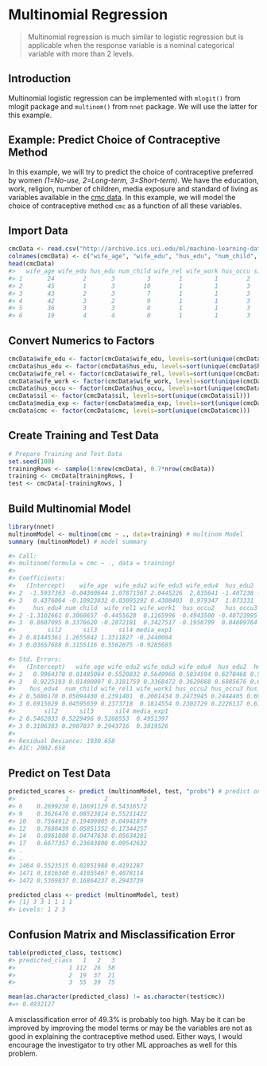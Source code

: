 # Multinomial Regression

> Multinomial regression is much similar to logistic regression but is applicable when the response variable is a nominal categorical variable with more than 2 levels.

## Introduction
Multinomial logistic regression can be implemented with `mlogit()` from mlogit package and `multinom()` from `nnet` package. We will use the latter for this example.

## Example: Predict Choice of Contraceptive Method

In this example, we will try to predict the choice of contraceptive preferred by women _(1=No-use, 2=Long-term, 3=Short-term)_. We have the education, work, religion, number of children, media exposure and standard of living as variables available in the [cmc data](http://archive.ics.uci.edu/ml/datasets/Contraceptive+Method+Choice). In this example, we will model the choice of contraceptive method `cmc` as a function of all these variables. 

## Import Data
```r
cmcData <- read.csv("http://archive.ics.uci.edu/ml/machine-learning-databases/cmc/cmc.data", stringsAsFactors=FALSE, header=F)
colnames(cmcData) <- c("wife_age", "wife_edu", "hus_edu", "num_child", "wife_rel", "wife_work", "hus_occu", "sil", "media_exp", "cmc")
head(cmcData)
#>   wife_age wife_edu hus_edu num_child wife_rel wife_work hus_occu sil media_exp cmc
#> 1       24        2       3         3        1         1        2   3         0   1
#> 2       45        1       3        10        1         1        3   4         0   1
#> 3       43        2       3         7        1         1        3   4         0   1
#> 4       42        3       2         9        1         1        3   3         0   1
#> 5       36        3       3         8        1         1        3   2         0   1
#> 6       19        4       4         0        1         1        3   3         0   1
```

## Convert Numerics to Factors
```r
cmcData$wife_edu <- factor(cmcData$wife_edu, levels=sort(unique(cmcData$wife_edu)))
cmcData$hus_edu <- factor(cmcData$hus_edu, levels=sort(unique(cmcData$hus_edu)))
cmcData$wife_rel <- factor(cmcData$wife_rel, levels=sort(unique(cmcData$wife_rel)))
cmcData$wife_work <- factor(cmcData$wife_work, levels=sort(unique(cmcData$wife_work)))
cmcData$hus_occu <- factor(cmcData$hus_occu, levels=sort(unique(cmcData$hus_occu)))
cmcData$sil <- factor(cmcData$sil, levels=sort(unique(cmcData$sil)))
cmcData$media_exp <- factor(cmcData$media_exp, levels=sort(unique(cmcData$media_exp)))
cmcData$cmc <- factor(cmcData$cmc, levels=sort(unique(cmcData$cmc)))
```

## Create Training and Test Data
```r
# Prepare Training and Test Data
set.seed(100)
trainingRows <- sample(1:nrow(cmcData), 0.7*nrow(cmcData))
training <- cmcData[trainingRows, ]
test <- cmcData[-trainingRows, ]
```

## Build Multinomial Model
```r
library(nnet)
multinomModel <- multinom(cmc ~ ., data=training) # multinom Model
summary (multinomModel) # model summary

#> Call:
#> multinom(formula = cmc ~ ., data = training)
#> 
#> Coefficients:
#>   (Intercept)    wife_age  wife_edu2 wife_edu3 wife_edu4  hus_edu2  hus_edu3
#> 2  -1.5937363 -0.04360644 1.07871567 2.0445226  2.835641 -1.407238 -1.268765
#> 3   0.4376064 -0.10923832 0.03095292 0.4308403  0.979347  1.073331  1.150374
#>     hus_edu4 num_child  wife_rel1 wife_work1  hus_occu2   hus_occu3 hus_occu4
#> 2 -1.3102661 0.3060657 -0.4455628  0.1165996 -0.4943500 -0.40723995 1.2664442
#> 3  0.8607095 0.3376620 -0.2072181  0.3427517 -0.1950799  0.04609764 0.5596847
#>         sil2      sil3      sil4 media_exp1
#> 2 0.81445361 1.2655842 1.3311827 -0.2440084
#> 3 0.03657688 0.3155116 0.5562075 -0.9285685

#> Std. Errors:
#>   (Intercept)   wife_age wife_edu2 wife_edu3 wife_edu4  hus_edu2  hus_edu3
#> 2   0.9964378 0.01485064 0.5520832 0.5649966 0.5834594 0.6270468 0.5823429
#> 3   0.9225193 0.01400097 0.3181759 0.3368472 0.3629088 0.6885676 0.6837955
#>    hus_edu4  num_child wife_rel1 wife_work1 hus_occu2 hus_occu3 hus_occu4
#> 2 0.5886178 0.05094430 0.2391401  0.2001434 0.2473945 0.2444405 0.6986301
#> 3 0.6915629 0.04595659 0.2373718  0.1814554 0.2302729 0.2226137 0.6189151
#>        sil2      sil3      sil4 media_exp1
#> 2 0.5462033 0.5229496 0.5268553  0.4951397
#> 3 0.3106383 0.2907037 0.2943716  0.3819526
#> 
#> Residual Deviance: 1930.658 
#> AIC: 2002.658
```

## Predict on Test Data
```r
predicted_scores <- predict (multinomModel, test, "probs") # predict on new data
#>              1          2          3
#> 6    0.2699230 0.18691129 0.54316572
#> 9    0.3626476 0.08523814 0.55211422
#> 10   0.7564912 0.19409005 0.04941879
#> 12   0.7680439 0.05851352 0.17344257
#> 14   0.8961808 0.04747638 0.05634281
#> 17   0.6677357 0.23683800 0.09542632
#> .
#> .
#> 1464 0.5523515 0.02851988 0.4191287
#> 1471 0.1816340 0.41055467 0.4078114
#> 1472 0.5369837 0.16864237 0.2943739

predicted_class <- predict (multinomModel, test)
#> [1] 3 3 1 1 1 1
#> Levels: 1 2 3
```

## Confusion Matrix and Misclassification Error
```r
table(predicted_class, test$cmc)
#> predicted_class   1   2   3
#>               1 112  26  58
#>               2  19  37  21
#>               3  55  39  75

mean(as.character(predicted_class) != as.character(test$cmc))
#=> 0.4932127
```

A misclassification error of 49.3% is probably too high. May be it can be improved by improving the model terms or may be the variables are not as good in explaining the contraceptive method used. Either ways, I would encourage the investigator to try other ML approaches as well for this problem.

